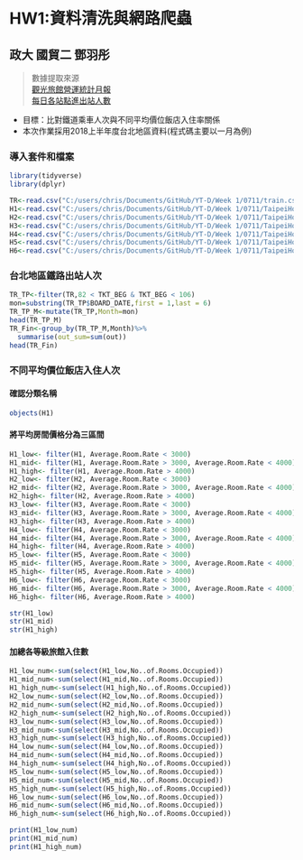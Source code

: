 # HW1:資料清洗與網路爬蟲
## 政大 國貿二 鄧羽彤
    
> 數據提取來源  
>  <a href=https://admin.taiwan.net.tw/FileUploadCategoryListC003330.aspx?Pindex=2&CategoryID=0dcf358f-f875-452d-8d14-2b715d02ab1a&appname=FileUploadCategoryListC003330>觀光旅館營運統計月報</a>  
>  <a href=https://data.gov.tw/dataset/8792>每日各站點進出站人數</a>    
    
    
* 目標：比對鐵道乘車人次與不同平均價位飯店入住率關係  
* 本次作業採用2018上半年度台北地區資料(程式碼主要以一月為例)  

### 導入套件和檔案
```r
library(tidyverse)
library(dplyr)

TR<-read.csv("C:/users/chris/Documents/GitHub/YT-D/Week 1/0711/train.csv")
H1<-read.csv("C:/users/chris/Documents/GitHub/YT-D/Week 1/0711/TaipeiHotel_1_Jan.csv")
H2<-read.csv("C:/users/chris/Documents/GitHub/YT-D/Week 1/0711/TaipeiHotel_2_Feb.csv")
H3<-read.csv("C:/users/chris/Documents/GitHub/YT-D/Week 1/0711/TaipeiHotel_3_Mar.csv")
H4<-read.csv("C:/users/chris/Documents/GitHub/YT-D/Week 1/0711/TaipeiHotel_4_Apr.csv")
H5<-read.csv("C:/users/chris/Documents/GitHub/YT-D/Week 1/0711/TaipeiHotel_5_May.csv")
H6<-read.csv("C:/users/chris/Documents/GitHub/YT-D/Week 1/0711/TaipeiHotel_6_Jun.csv")

```

### 台北地區鐵路出站人次
```r
TR_TP<-filter(TR,82 < TKT_BEG & TKT_BEG < 106)
mon=substring(TR_TP$BOARD_DATE,first = 1,last = 6)
TR_TP_M<-mutate(TR_TP,Month=mon)
head(TR_TP_M)
TR_Fin<-group_by(TR_TP_M,Month)%>%
  summarise(out_sum=sum(out))
head(TR_Fin)
```

### 不同平均價位飯店入住人次  
#### 確認分類名稱
```r
objects(H1)
```

#### 將平均房間價格分為三區間
```r
H1_low<- filter(H1, Average.Room.Rate < 3000)
H1_mid<- filter(H1, Average.Room.Rate > 3000, Average.Room.Rate < 4000)
H1_high<- filter(H1, Average.Room.Rate > 4000)
H2_low<- filter(H2, Average.Room.Rate < 3000)
H2_mid<- filter(H2, Average.Room.Rate > 3000, Average.Room.Rate < 4000)
H2_high<- filter(H2, Average.Room.Rate > 4000)
H3_low<- filter(H3, Average.Room.Rate < 3000)
H3_mid<- filter(H3, Average.Room.Rate > 3000, Average.Room.Rate < 4000)
H3_high<- filter(H3, Average.Room.Rate > 4000)
H4_low<- filter(H4, Average.Room.Rate < 3000)
H4_mid<- filter(H4, Average.Room.Rate > 3000, Average.Room.Rate < 4000)
H4_high<- filter(H4, Average.Room.Rate > 4000)
H5_low<- filter(H5, Average.Room.Rate < 3000)
H5_mid<- filter(H5, Average.Room.Rate > 3000, Average.Room.Rate < 4000)
H5_high<- filter(H5, Average.Room.Rate > 4000)
H6_low<- filter(H6, Average.Room.Rate < 3000)
H6_mid<- filter(H6, Average.Room.Rate > 3000, Average.Room.Rate < 4000)
H6_high<- filter(H6, Average.Room.Rate > 4000)
```

```r
str(H1_low)
str(H1_mid)
str(H1_high)
```

#### 加總各等級旅館入住數
```r
H1_low_num<-sum(select(H1_low,No..of.Rooms.Occupied))
H1_mid_num<-sum(select(H1_mid,No..of.Rooms.Occupied))
H1_high_num<-sum(select(H1_high,No..of.Rooms.Occupied))
H2_low_num<-sum(select(H2_low,No..of.Rooms.Occupied))
H2_mid_num<-sum(select(H2_mid,No..of.Rooms.Occupied))
H2_high_num<-sum(select(H2_high,No..of.Rooms.Occupied))
H3_low_num<-sum(select(H3_low,No..of.Rooms.Occupied))
H3_mid_num<-sum(select(H3_mid,No..of.Rooms.Occupied))
H3_high_num<-sum(select(H3_high,No..of.Rooms.Occupied))
H4_low_num<-sum(select(H4_low,No..of.Rooms.Occupied))
H4_mid_num<-sum(select(H4_mid,No..of.Rooms.Occupied))
H4_high_num<-sum(select(H4_high,No..of.Rooms.Occupied))
H5_low_num<-sum(select(H5_low,No..of.Rooms.Occupied))
H5_mid_num<-sum(select(H5_mid,No..of.Rooms.Occupied))
H5_high_num<-sum(select(H5_high,No..of.Rooms.Occupied))
H6_low_num<-sum(select(H6_low,No..of.Rooms.Occupied))
H6_mid_num<-sum(select(H6_mid,No..of.Rooms.Occupied))
H6_high_num<-sum(select(H6_high,No..of.Rooms.Occupied))
```

```r
print(H1_low_num)
print(H1_mid_num)
print(H1_high_num)
```
